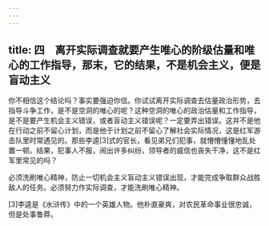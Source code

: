 ```yaml
---
---
---
```

title: 四　离开实际调查就要产生唯心的阶级估量和唯心的工作指导，那末，它的结果，不是机会主义，便是盲动主义
---




你不相信这个结论吗？事实要强迫你信。你试试离开实际调查去估量政治形势，去指导斗争工作，是不是空洞的唯心的呢？这种空洞的唯心的政治估量和工作指导，是不是要产生机会主义错误，或者盲动主义错误呢？一定要弄出错误。这并不是他在行动之前不留心计划，而是他于计划之前不留心了解社会实际情况，这是红军游击队里时常遇见的。那些李逵[3]式的官长，看见弟兄们犯事，就懵懵懂懂地乱处置一顿。结果，犯事人不服，闹出许多纠纷，领导者的威信也丧失干净，这不是红军里常见的吗？

必须洗刷唯心精神，防止一切机会主义盲动主义错误出现，才能完成争取群众战胜敌人的任务。必须努力作实际调查，才能洗刷唯心精神。



[3]李逵是《水浒传》中的一个英雄人物。他朴直豪爽，对农民革命事业很忠诚，但是处事鲁莽。